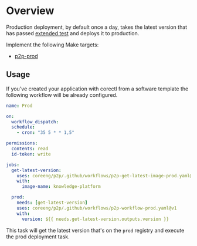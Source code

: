 # Overview

Production deployment, by default once a day, takes the latest version that has passed [extended test](./extended-test/)
and deploys it to production.

Implement the following Make targets:

- [p2p-prod](./prod/p2p-prod/)

## Usage

If you've created your application with corectl from a software template the following workflow will be
already configured.

```yaml
name: Prod

on:
  workflow_dispatch:
  schedule:
    - cron: "35 5 * * 1,5"

permissions:
  contents: read
  id-token: write

jobs:
  get-latest-version:
    uses: coreeng/p2p/.github/workflows/p2p-get-latest-image-prod.yaml@v1
    with:
      image-name: knowledge-platform

  prod:
    needs: [get-latest-version]
    uses: coreeng/p2p/.github/workflows/p2p-workflow-prod.yaml@v1
    with:
      version: ${{ needs.get-latest-version.outputs.version }}
```

This task will get the latest version that's on the `prod` registry and execute the prod deployment task.
